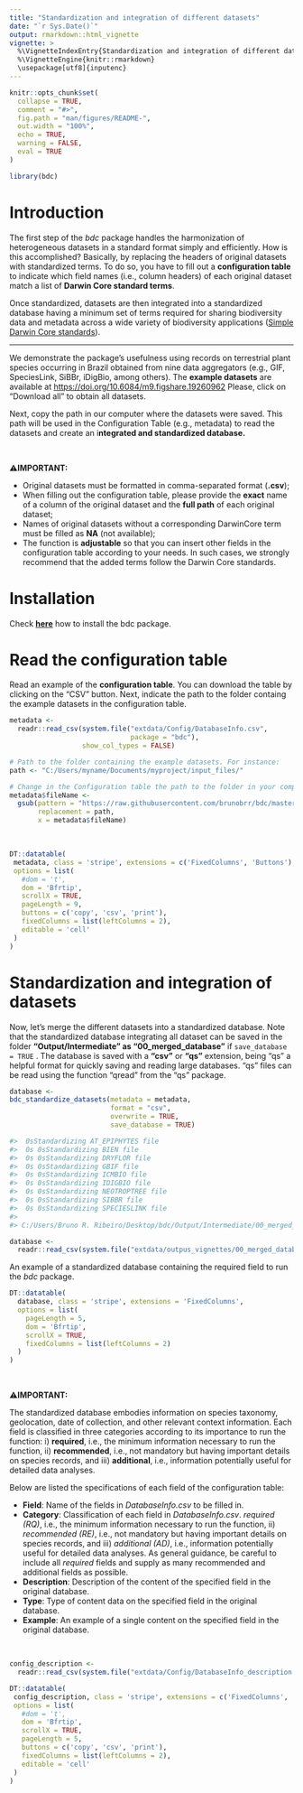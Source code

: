 ```yaml
---
title: "Standardization and integration of different datasets"
date: "`r Sys.Date()`"
output: rmarkdown::html_vignette
vignette: >
  %\VignetteIndexEntry{Standardization and integration of different datasets}
  %\VignetteEngine{knitr::rmarkdown}
  \usepackage[utf8]{inputenc}
---
```


```r
knitr::opts_chunk$set(
  collapse = TRUE,
  comment = "#>",
  fig.path = "man/figures/README-",
  out.width = "100%",
  echo = TRUE,
  warning = FALSE,
  eval = TRUE
)
```

```r
library(bdc)
```

# **Introduction**

The first step of the *bdc* package handles the harmonization of heterogeneous datasets in a standard format simply and efficiently. How is this accomplished? Basically, by replacing the headers of original datasets with standardized terms. To do so, you have to fill out a **configuration table** to indicate which field names (i.e., column headers) of each original dataset match a list of **Darwin Core standard terms**.

Once standardized, datasets are then integrated into a standardized database having a minimum set of terms required for sharing biodiversity data and metadata across a wide variety of biodiversity applications ([Simple Darwin Core standards](https://dwc.tdwg.org/terms/)).

------------------------------------------------------------------------

We demonstrate the package's usefulness using records on terrestrial plant species occurring in Brazil obtained from nine data aggregators (e.g., GIF, SpeciesLink, SiBBr, iDigBio, among others). The **example datasets** are available at <https://doi.org/10.6084/m9.figshare.19260962> Please, click on "Download all" to obtain all datasets.

Next, copy the path in our computer where the datasets were saved. This path will be used in the Configuration Table (e.g., metadata) to read the datasets and create an i**ntegrated and standardized database.**

<br/>

⚠️**IMPORTANT:**

-   Original datasets must be formatted in comma-separated format (**.csv**);
-   When filling out the configuration table, please provide the **exact** name of a column of the original dataset and the **full path** of each original dataset;
-   Names of original datasets without a corresponding DarwinCore term must be filled as **NA** (not available);
-   The function is **adjustable** so that you can insert other fields in the configuration table according to your needs. In such cases, we strongly recommend that the added terms follow the Darwin Core standards.

# **Installation**

Check [**here**](https://brunobrr.github.io/bdc/#installation) how to install the bdc package.

# **Read the configuration table**

Read an example of the **configuration table**. You can download the table by clicking on the "CSV" button. Next, indicate the path to the folder containg the example datasets in the configuration table.

```r
metadata <-
  readr::read_csv(system.file("extdata/Config/DatabaseInfo.csv",
                              package = "bdc"),
                  show_col_types = FALSE)
```

```r
# Path to the folder containing the example datasets. For instance:
path <- "C:/Users/myname/Documents/myproject/input_files/"

# Change in the Configuration table the path to the folder in your computer containing the example datasets
metadata$fileName <-
  gsub(pattern = "https://raw.githubusercontent.com/brunobrr/bdc/master/inst/extdata/input_files/",
       replacement = path,
       x = metadata$fileName)
```

<br/>

```r
DT::datatable(
 metadata, class = 'stripe', extensions = c('FixedColumns', 'Buttons'),
 options = list(
   #dom = 't',
   dom = 'Bfrtip',
   scrollX = TRUE,
   pageLength = 9,
   buttons = c('copy', 'csv', 'print'),
   fixedColumns = list(leftColumns = 2),
   editable = 'cell'
 )
)
```

# **Standardization and integration of datasets**

Now, let's merge the different datasets into a standardized database. Note that the standardized database integrating all dataset can be saved in the folder **"Output/Intermediate" as "00_merged_database"** if `save_database = TRUE` . The database is saved with a **"csv"** or **"qs"** extension, being "qs" a helpful format for quickly saving and reading large databases. "qs" files can be read using the function "qread" from the "qs" package.

```r
database <-
bdc_standardize_datasets(metadata = metadata,
                         format = "csv",
                         overwrite = TRUE,
                         save_database = TRUE)

#>  0sStandardizing AT_EPIPHYTES file
#>  0s 0sStandardizing BIEN file
#>  0s 0sStandardizing DRYFLOR file
#>  0s 0sStandardizing GBIF file
#>  0s 0sStandardizing ICMBIO file
#>  0s 0sStandardizing IDIGBIO file
#>  0s 0sStandardizing NEOTROPTREE file
#>  0s 0sStandardizing SIBBR file
#>  0s 0sStandardizing SPECIESLINK file
#>
#> C:/Users/Bruno R. Ribeiro/Desktop/bdc/Output/Intermediate/00_merged_database.csv was created
```

```r
database <-
  readr::read_csv(system.file("extdata/outpus_vignettes/00_merged_database.csv", package = "bdc"), show_col_types = FALSE)
```

An example of a standardized database containing the required field to run the *bdc* package.

```r
DT::datatable(
  database, class = 'stripe', extensions = 'FixedColumns',
  options = list(
    pageLength = 5,
    dom = 'Bfrtip',
    scrollX = TRUE,
    fixedColumns = list(leftColumns = 2)
  )
)
```

<br/>

⚠️**IMPORTANT:**

The standardized database embodies information on species taxonomy, geolocation, date of collection, and other relevant context information. Each field is classified in three categories according to its importance to run the function: i) **required**, i.e., the minimum information necessary to run the function, ii) **recommended**, i.e., not mandatory but having important details on species records, and iii) **additional**, i.e., information potentially useful for detailed data analyses.

Below are listed the specifications of each field of the configuration table:

-   **Field**: Name of the fields in *DatabaseInfo.csv* to be filled in.
-   **Category**: Classification of each field in *DatabaseInfo.csv*. *required (RQ)*, i.e., the minimum information necessary to run the function, ii) *recommended (RE)*, i.e., not mandatory but having important details on species records, and iii) *additional (AD)*, i.e., information potentially useful for detailed data analyses. As general guidance, be careful to include all *required* fields and supply as many recommended and additional fields as possible.
-   **Description**: Description of the content of the specified field in the original database.
-   **Type**: Type of content data on the specified field in the original database.
-   **Example**: An example of a single content on the specified field in the original database.

<br/>

```r
config_description <-
  readr::read_csv(system.file("extdata/Config/DatabaseInfo_description.csv", package = "bdc"), show_col_types = FALSE)
```

```r
DT::datatable(
 config_description, class = 'stripe', extensions = c('FixedColumns', 'Buttons'),
 options = list(
   #dom = 't',
   dom = 'Bfrtip',
   scrollX = TRUE,
   pageLength = 5,
   buttons = c('copy', 'csv', 'print'),
   fixedColumns = list(leftColumns = 2),
   editable = 'cell'
 )
)
```
